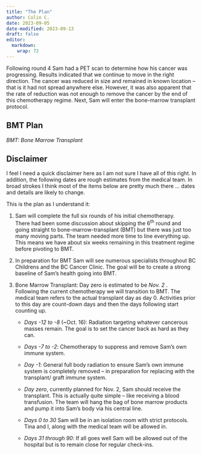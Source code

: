 ```yaml
---
title: "The Plan"
author: Colin C.
date: 2023-09-05
date-modified: 2023-09-13
draft: false
editor: 
  markdown: 
    wrap: 72
---
```


Following round 4 Sam had a PET scan to determine how his cancer was progressing.  Results indicated that we continue to move in the right direction.  The cancer was reduced in size and remained in known location -- that is it had not spread anywhere else. However, it was also apparent that the rate of reduction was not enough to remove the cancer by the end of this chemotherapy regime.  Next, Sam will enter the bone-marrow transplant protocol. 


## BMT Plan 

_BMT: Bone Marrow Transplant_\

::: callout-warning
## Disclaimer 

I feel I need a quick disclaimer here as I am not sure I have all of this right.  In addition, the following dates are rough estimates from the medical team.  In broad strokes I think most of the items below are pretty much there ... dates and details are likely to change.  
:::


This is the plan as I understand it: 

1.  Sam will complete the full six rounds of his initial chemotherapy.\
There had been some discussion about skipping the 6^th^ round and going straight to bone-marrow-transplant  (BMT) but there was just too many moving parts.  The team needed more time to line everything up.  This means we have about six weeks remaining in this treatment regime before pivoting to BMT. 

2.  In preparation for BMT Sam will see numerous specialists throughout BC Childrens and the BC Cancer Clinic.  The goal will be to create a strong baseline of Sam's health going into BMT. 

3.  Bone Marrow Transplant: Day zero is estimated to be _Nov. 2_ .\
Following the current chemotherapy we will transition to BMT.  The medical team refers to the actual transplant day as day 0.  Activities prior to this day are count-down days and then the days following start counting up.  
    -   _Days -12 to -8_ (~Oct. 16): Radiation targeting whatever cancerous masses remain.  The goal is to set the cancer back as hard as they can.
    -   _Days -7 to -2_: Chemotherapy to suppress and remove Sam's own immune system.
  
    -   _Day -1_: General full body radiation to ensure Sam's own immune system is completely removed -- in preparation for replacing with the transplant/ graft immune system. 
    -   _Day zero_, currently planned for Nov. 2, Sam should receive the transplant.  This is actually quite simple -- like receiving a blood transfusion. The team will hang the bag of bone marrow products and pump it into Sam's body via his central line. 
    -   _Days 0 to 30_ Sam will be in an isolation room with strict protocols.  Tina and I, along with the medical team will be allowed in.  
    -   _Days 31 through 90_: If all goes well Sam will be allowed out of the hospital but is to remain close for regular check-ins.

